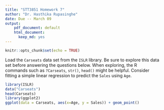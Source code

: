 ```yaml
---
title: "STT3851 Homework 7"
author: "Dr. Hasthika Rupasinghe"
date: Due -- March 09
output: 
    pdf_document: default
    html_document:
      keep_md: yes
---
```


```r
knitr::opts_chunk$set(echo = TRUE)
```

Load the `Carseats` data set from the `ISLR` library. Be sure to explore this data set before answering the questions below. When exploring, the R commands such as `?Carseats`, `str()`, `head()` might be helpful. Consider fitting a simple linear regression to predict the `Sales` using `Age`. 

  \begin{enumerate}
    \item Obtain $\sum y_i,\quad \sum x_i, \quad \sum x_i^2,\quad \sum x_iy_i,\quad \sum y_i^2,\quad n \quad and \quad \sum {e_i}^2$ using R.
    \item Use the following four steps to check whether there is a linear relationship to exist between `Age` and `Sales`.
    
  \begin{enumerate}
  \item State the null and alternative hypothesis:
  \item Calculate the t test statistic using the quantities you computed above (Hint: First find $\hat{\beta_1}$ and MSE. Secondly find $SE({\hat{\beta_1}})$)
  \item Find the $p$-value using R. (I did not provide a command to do this in class.)
  \item Make the decision:
    \end{enumerate}
    
  \item Use the `lm()` function along with the `summary()` function to repeat the 4-step hypothesis test above
  \begin{enumerate}
  \item State the null and alternative hypothesis
  \item Get the t test statistic from the output
  \item Get the $p$-value from the output
  \item Make the decision
    \end{enumerate}
    
\end{enumerate}

```r
library(ISLR)
data("Carseats")
head(Carseats)
library(ggplot2)
ggplot(data = Carseats, aes(x=Age, y = Sales)) + geom_point()
```


